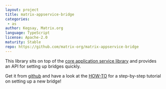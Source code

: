 ```yaml
---
layout: project
title: matrix-appservice-bridge
categories: 
 - as
author: Kegsay, Matrix.org
language: TypeScript
license: Apache-2.0
maturity: Stable
repo: https://github.com/matrix-org/matrix-appservice-bridge
---
```


This library sits on top of the [core application service library](https://github.com/matrix-org/matrix-appservice-node) and provides an API for setting up bridges quickly.

Get it from [github](https://github.com/matrix-org/matrix-appservice-bridge) and have a look at the [HOW-TO](https://github.com/matrix-org/matrix-appservice-bridge/blob/master/HOWTO.md) for a step-by-step tutorial on setting up a new bridge!

